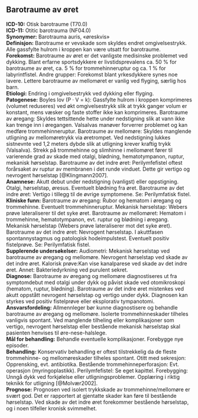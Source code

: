 ## Barotraume av øret {#sec-barotraume}

**ICD-10:** Otisk barotraume (T70.0)\
**ICD-11:** Otitic barotrauma (NF04.0)\
**Synonymer:** Barotrauma auris, «øreskvis»\
**Definisjon:** Barotraume er vevskade som skyldes endret omgivelsestrykk. Alle gassfylte hulrom i kroppen kan være utsatt for barotraume.\
**Forekomst:** Barotraume av øret er det vanligste medisinske problemet ved dykking. Blant erfarne sportsdykkere er livstidsprevalens ca. 50 % for barotraume av øret, ca. 5 % for trommehinneruptur og ca. 1 % for labyrintfistel. Andre grupper: Forekomst blant yrkesdykkere synes noe lavere. Lettere barotraume av mellomøret er vanlig ved flyging, særlig hos barn.\
**Etiologi:** Endring i omgivelsestrykk ved dykking eller flyging.\
**Patogenese:** Boyles lov (P · V = k): Gassfylte hulrom i kroppen komprimeres (volumet reduseres) ved økt omgivelsestrykk slik at trykk ganger volum er konstant, mens væsker og faste stoffer ikke kan komprimeres. Barotraume av øregang: Skyldes tettsittende hette under nedstigning slik at vann ikke kan trenge inn i øregangen. Valsalvas manøver forverrer problemet og kan medføre trommehinneruptur. Barotraume av mellomøre: Skyldes manglende utligning av mellomøretrykk via øretrompet. Ved nedstigning lukkes sistnevnte ved 1,2 meters dybde slik at utligning krever kraftig trykk (Valsalva). Strekk på trommehinne og slimhinne i mellomøret fører til varierende grad av skade med otalgi, blødning, hematotympanon, ruptur, mekanisk hørselstap. Barotraume av det indre øret: Perilymfefistel oftest forårsaket av ruptur av membranen i det runde vinduet. Dette gir vertigo og nevrogent hørselstap [@Klingmann2007].\
**Anamnese:** Akutt debut under nedstigning (vanligst) eller oppstigning. Otalgi, hørselstap, øresus. Eventuelt blødning fra øret. Barotraume av det indre øret: Vertigo i tillegg til de øvrige symptomene. Se: Perilymfatisk fistel.\
**Kliniske funn:** Barotraume av øregang: Rubor og hematom i øregang og trommehinne. Eventuelt trommehinneruptur. Mekanisk hørselstap: Webers prøve lateraliserer til det syke øret. Barotraume av mellomøret: Hematom i trommehinne, hematotympanon, evt. ruptur og blødning i øregang. Mekanisk hørselstap (Webers prøve lateraliserer mot det syke øret). Barotraume av det indre øret: Nevrogent hørselstap. I akuttfasen spontannystagmus og patologisk hodeimpulstest. Eventuelt positiv fistelprøve. Se: Perilymfatisk fistel.\
**Supplerende undersøkelser:** Audiometri: Mekanisk hørselstap ved barotraume av øregang og mellomøre. Nevrogent hørselstap ved skade av det indre øret. Kalorisk prøve:Kan vise kanalparese ved skade av det indre øret. Annet: Bakteriedyrkning ved purulent sekret.\
**Diagnose:** Barotraume av øregang og mellomøre diagnostiseres ut fra symptomdebut med otalgi under dykk og påvist skade ved otomikroskopi (hematom, ruptur, blødning). Barotraume av det indre øret mistenkes ved akutt oppstått nevrogent hørselstap og vertigo under dykk. Diagnosen kan styrkes ved positiv fistelprøve eller eksplorativ tympanotomi.\
**Ansvarsfordeling:** Allmennleger bør kunne diagnostisere og behandle barotraume av øregang og mellomøre. Isolerte trommehinneskader tilheles vanligvis spontant. Ved manglende tilheling eller komplikasjoner som vertigo, nevrogent hørselstap eller bestående mekanisk hørselstap skal pasienten henvises til øre-nese-halslege.\
**Mål for behandling:** Behandle eventuelle komplikasjoner. Forebygge nye episoder.\
**Behandling:** Konservativ behandling er oftest tilstrekkelig da de fleste trommehinne- og mellomøreskader tilheles spontant. Otitt med sekresjon: Opprensking, evt. antibiotika. Bestående trommehinneperforasjon: Evt. operasjon (myringoplastikk). Perilymfefistel: Se eget kapittel. Forebygging: Unngå dykk ved forkjølelse eller utligningsproblemer. Opplæring i riktig teknikk for utligning [@Molvær2002].\
**Prognose:** Prognosen ved isolert trykkskade av trommehinne/mellomøre er svært god. Det er rapportert at gjentatte skader kan føre til bestående hørselstap. Ved skade av det indre øret forekommer bestående hørselstap, og i noen tilfeller kronisk svimmelhet.
